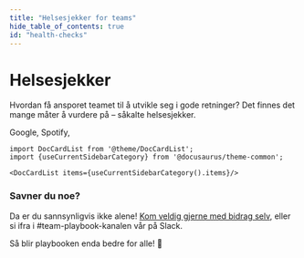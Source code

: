 ```yaml
---
title: "Helsesjekker for teams"
hide_table_of_contents: true
id: "health-checks"
---
```


# Helsesjekker

Hvordan få ansporet teamet til å utvikle seg i gode retninger? Det finnes det mange måter å vurdere på – såkalte helsesjekker. 

Google, Spotify, 

```mdx-code-block
import DocCardList from '@theme/DocCardList';
import {useCurrentSidebarCategory} from '@docusaurus/theme-common';

<DocCardList items={useCurrentSidebarCategory().items}/>
```

### Savner du noe?

Da er du sannsynligvis ikke alene! [Kom veldig gjerne med bidrag selv](https://github.com/holene/team-playbook),
eller si ifra i #team-playbook-kanalen vår på Slack. 

Så blir playbooken enda bedre for alle! 🥰